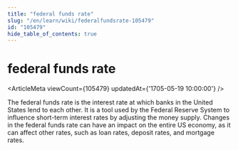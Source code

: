 ```yaml
---
title: "federal funds rate"
slug: "/en/learn/wiki/federalfundsrate-105479"
id: "105479"
hide_table_of_contents: true
---
```



# federal funds rate

<ArticleMeta viewCount={105479} updatedAt={'1705-05-19 10:00:00'} />

The federal funds rate is the interest rate at which banks in the United States lend to each other. It is a tool used by the Federal Reserve System to influence short-term interest rates by adjusting the money supply. Changes in the federal funds rate can have an impact on the entire US economy, as it can affect other rates, such as loan rates, deposit rates, and mortgage rates.
